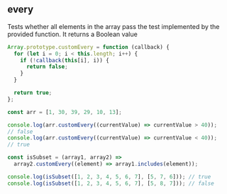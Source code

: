 
## every

Tests whether all elements in the array pass the test implemented by the provided function.
It returns a Boolean value

```js
Array.prototype.customEvery = function (callback) {
  for (let i = 0; i < this.length; i++) {
    if (!callback(this[i], i)) {
      return false;
    }
  }

  return true;
};

const arr = [1, 30, 39, 29, 10, 13];

console.log(arr.customEvery((currentValue) => currentValue > 40));
// false
console.log(arr.customEvery((currentValue) => currentValue < 40));
// true

const isSubset = (array1, array2) =>
  array2.customEvery((element) => array1.includes(element));

console.log(isSubset([1, 2, 3, 4, 5, 6, 7], [5, 7, 6])); // true
console.log(isSubset([1, 2, 3, 4, 5, 6, 7], [5, 8, 7])); // false
```

